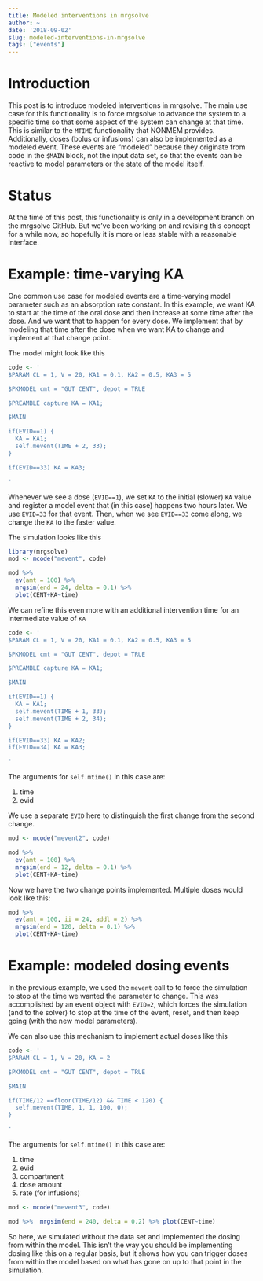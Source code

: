 ```yaml
---
title: Modeled interventions in mrgsolve
author: ~
date: '2018-09-02'
slug: modeled-interventions-in-mrgsolve
tags: ["events"]
---
```




# Introduction

This post is to introduce modeled interventions in mrgsolve. The main use
case for this functionality is to force mrgsolve to advance the 
system to a specific time so that some aspect of the system 
can change at that time.  This is similar to the `MTIME` functionality
that NONMEM provides.  Additionally, doses (bolus or infusions)
can also be implemented as a modeled event.  These events are "modeled"
because they originate from code in the `$MAIN` block, not the 
input data set, so that the events can be reactive to model parameters
or the state of the model itself. 

# Status
At the time of this post, this functionality is only in a development
branch on the mrgsolve GitHub.  But we've been working on and 
revising this concept for a while now, so hopefully it is 
more or less stable with a reasonable interface.

# Example: time-varying KA

One common use case for modeled events are a time-varying 
model parameter such as an absorption rate constant.  In 
this example, we want KA to start at the time of the oral
dose and then increase at some time after the dose.  And we 
want that to happen for every dose.  We implement that 
by modeling that time after the dose when we want KA to 
change and implement at that change point.

The model might look like this

```r
code <- '
$PARAM CL = 1, V = 20, KA1 = 0.1, KA2 = 0.5, KA3 = 5

$PKMODEL cmt = "GUT CENT", depot = TRUE

$PREAMBLE capture KA = KA1;

$MAIN

if(EVID==1) {
  KA = KA1;
  self.mevent(TIME + 2, 33);
}

if(EVID==33) KA = KA3;

' 
```

Whenever we see a dose (`EVID==1`), we set `KA` to the initial (slower)
`KA` value and register a model event that (in this case) happens 
two hours later.  We use `EVID=33` for that event.  Then, when
we see `EVID==33` come along, we change the `KA` to the faster value.

The simulation looks like this

```r
library(mrgsolve)
mod <- mcode("mevent", code)

mod %>% 
  ev(amt = 100) %>% 
  mrgsim(end = 24, delta = 0.1) %>%
  plot(CENT+KA~time)
```

We can refine this even more with an additional intervention 
time for an intermediate value of `KA`

```r
code <- '
$PARAM CL = 1, V = 20, KA1 = 0.1, KA2 = 0.5, KA3 = 5

$PKMODEL cmt = "GUT CENT", depot = TRUE

$PREAMBLE capture KA = KA1;

$MAIN

if(EVID==1) {
  KA = KA1;
  self.mevent(TIME + 1, 33);
  self.mevent(TIME + 2, 34);
}

if(EVID==33) KA = KA2;
if(EVID==34) KA = KA3;

' 
```


The arguments for `self.mtime()` in this case are:

1. time
1. evid

We use a separate `EVID` here to distinguish the first change 
from the second change.


```r
mod <- mcode("mevent2", code)

mod %>% 
  ev(amt = 100) %>% 
  mrgsim(end = 12, delta = 0.1) %>%
  plot(CENT+KA~time)
```

Now we have the two change points implemented. Multiple doses would 
look like this:

```r
mod %>% 
  ev(amt = 100, ii = 24, addl = 2) %>% 
  mrgsim(end = 120, delta = 0.1) %>%
  plot(CENT+KA~time)
```
  

# Example: modeled dosing events

In the previous example, we used the `mevent` call to 
to force the simulation to stop at the time we wanted the 
parameter to change. This was accomplished by an event object
with `EVID=2`, which forces the simulation (and to the solver)
to stop at the time of the event, reset, and then keep going 
(with the new model parameters).

We can also use this mechanism to implement actual doses like this

```r
code <- '
$PARAM CL = 1, V = 20, KA = 2

$PKMODEL cmt = "GUT CENT", depot = TRUE

$MAIN

if(TIME/12 ==floor(TIME/12) && TIME < 120) {
  self.mevent(TIME, 1, 1, 100, 0);
}

' 
```


The arguments for `self.mtime()` in this case are:

1. time
1. evid
1. compartment
1. dose amount
1. rate (for infusions)


```r
mod <- mcode("mevent3", code)

mod %>%  mrgsim(end = 240, delta = 0.2) %>% plot(CENT~time)
```

So here, we simulated without the data set and implemented the 
dosing from within the model.  This isn't the way you should be implementing
dosing like this on a regular basis, but it shows how you can 
trigger doses from within the model based on what has gone on up to that 
point in the simulation. 





